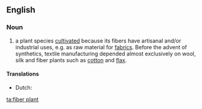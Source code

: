 ==English==

===Noun===
{{en-noun|head=[[fiber]] [[plant]]}}

# a plant species [[cultivate]]d because its fibers have artisanal and/or industrial uses, e.g. as raw material for [[fabric]]s. Before the advent of synthetics, textile manufacturing depended almost exclusively on wool, silk and fiber plants such as [[cotton]] and [[flax]].

====Translations====
{{trans-top|plant species}}
* Dutch: {{t-|nl|vezelplant}}
{{trans-mid}}
{{trans-bottom}}

[[ta:fiber plant]]